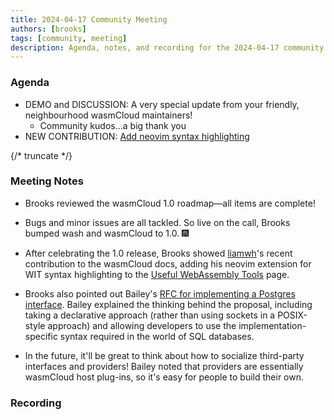 ```yaml
---
title: 2024-04-17 Community Meeting
authors: [brooks]
tags: [community, meeting]
description: Agenda, notes, and recording for the 2024-04-17 community meeting
---
```



### Agenda

- DEMO and DISCUSSION: A very special update from your friendly, neighbourhood wasmCloud maintainers!
  + Community kudos...a big thank you
- NEW CONTRIBUTION: [Add neovim syntax highlighting](https://github.com/wasmCloud/wasmcloud.com/pull/373)

{/* truncate */}

### Meeting Notes

* Brooks reviewed the wasmCloud 1.0 roadmap&mdash;all items are complete! 

* Bugs and minor issues are all tackled. So live on the call, Brooks bumped wash and wasmCloud to 1.0. :fireworks:

* After celebrating the 1.0 release, Brooks showed [liamwh](https://github.com/liamwh)'s recent contribution to the wasmCloud docs, adding his neovim extension for WIT syntax highlighting to the [Useful WebAssembly Tools](https://wasmcloud.com/docs/1.0/ecosystem/useful-webassembly-tools/) page. 

* Brooks also pointed out Bailey's [RFC for implementing a Postgres interface](https://github.com/wasmCloud/wasmCloud/issues/1914). Bailey explained the thinking behind the proposal, including taking a declarative approach (rather than using sockets in a POSIX-style approach) and allowing developers to use the implementation-specific syntax required in the world of SQL databases.

* In the future, it'll be great to think about how to socialize third-party interfaces and providers! Bailey noted that providers are essentially wasmCloud host plug-ins, so it's easy for people to build their own. 

### Recording

<ReactPlayer url='https://www.youtube.com/watch?v=rZ_f8Wl4W6Q' controls />
